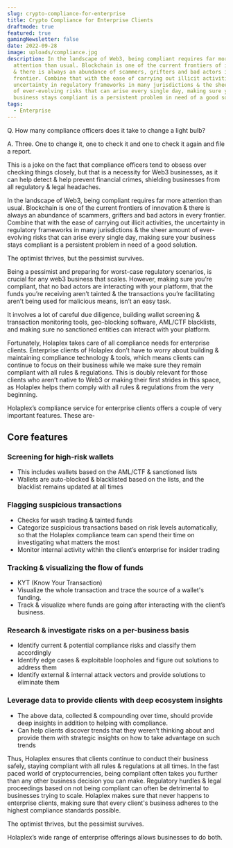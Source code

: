 ```yaml
---
slug: crypto-compliance-for-enterprise
title: Crypto Compliance for Enterprise Clients
draftmode: true
featured: true
gamingNewsletter: false
date: 2022-09-28
image: uploads/compliance.jpg
description: In the landscape of Web3, being compliant requires far more
  attention than usual. Blockchain is one of the current frontiers of innovation
  & there is always an abundance of scammers, grifters and bad actors in every
  frontier. Combine that with the ease of carrying out illicit activities, the
  uncertainty in regulatory frameworks in many jurisdictions & the sheer amount
  of ever-evolving risks that can arise every single day, making sure your
  business stays compliant is a persistent problem in need of a good solution.
tags:
  - Enterprise
---
```

Q. How many compliance officers does it take to change a light bulb?

A. Three. One to change it, one to check it and one to check it again and file a report.



This is a joke on the fact that compliance officers tend to obsess over checking things closely, but that is a necessity for Web3 businesses, as it can help detect & help prevent financial crimes, shielding businesses from all regulatory & legal headaches. 



In the landscape of Web3, being compliant requires far more attention than usual. Blockchain is one of the current frontiers of innovation & there is always an abundance of scammers, grifters and bad actors in every frontier. Combine that with the ease of carrying out illicit activities, the uncertainty in regulatory frameworks in many jurisdictions & the sheer amount of ever-evolving risks that can arise every single day, making sure your business stays compliant is a persistent problem in need of a good solution.



The optimist thrives, but the pessimist survives.



Being a pessimist and preparing for worst-case regulatory scenarios, is crucial for any web3 business that scales. However, making sure you’re compliant, that no bad actors are interacting with your platform, that the funds you’re receiving aren’t tainted & the transactions you’re facilitating aren’t being used for malicious means, isn’t an easy task.

It involves a lot of careful due diligence, building wallet screening & transaction monitoring tools, geo-blocking software, AML/CTF blacklists, and making sure no sanctioned entities can interact with your platform. 



Fortunately, Holaplex takes care of all compliance needs for enterprise clients. Enterprise clients of Holaplex don’t have to worry about building & maintaining compliance technology & tools, which means clients can continue to focus on their business while we make sure they remain compliant with all rules & regulations. This is doubly relevant for those clients who aren’t native to Web3 or making their first strides in this space, as Holaplex helps them comply with all rules & regulations from the very beginning. 



Holaplex’s compliance service for enterprise clients offers a couple of very important features. These are-

## Core features

### Screening for high-risk wallets

* This includes wallets based on the AML/CTF & sanctioned lists
* Wallets are auto-blocked & blacklisted based on the lists, and the blacklist remains updated at all times

### Flagging suspicious transactions

* Checks for wash trading & tainted funds
* Categorize suspicious transactions based on risk levels automatically, so that the Holaplex compliance team can spend their time on investigating what matters the most
* Monitor internal activity within the client’s enterprise for insider trading

### Tracking & visualizing the flow of funds

* KYT (Know Your Transaction)
* Visualize the whole transaction and trace the source of a wallet's funding.
* Track & visualize where funds are going after interacting with the client’s business.

### Research & investigate risks on a per-business basis

* Identify current & potential compliance risks and classify them accordingly
* Identify edge cases & exploitable loopholes and figure out solutions to address them
* Identify external & internal attack vectors and provide solutions to eliminate them

### Leverage data to provide clients with deep ecosystem insights

* The above data, collected & compounding over time, should provide deep insights in addition to helping with compliance.
* Can help clients discover trends that they weren’t thinking about and provide them with strategic insights on how to take advantage on such trends



Thus, Holaplex ensures that clients continue to conduct their business safely, staying compliant with all rules & regulations at all times. In the fast paced world of cryptocurrencies, being compliant often takes you further than any other business decision you can make. Regulatory hurdles & legal proceedings based on not being compliant can often be detrimental to businesses trying to scale. Holaplex makes sure that never happens to enterprise clients, making sure that every client's business adheres to the highest compliance standards possible. 

The optimist thrives, but the pessimist survives. 

Holaplex’s wide range of enterprise offerings allows businesses to do both.